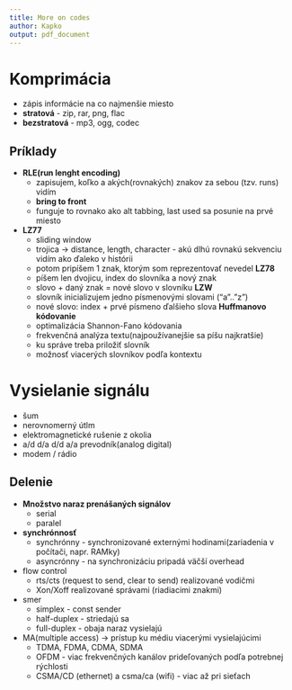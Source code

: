 ```yaml
---
title: More on codes
author: Kapko
output: pdf_document
---
```


# Komprimácia
- zápis informácie na co najmenšie miesto
- **stratová** - zip, rar, png, flac
- **bezstratová** - mp3, ogg, codec

## Príklady
- **RLE(run lenght encoding)**
    - zapisujem, koľko a akých(rovnakých) znakov za sebou (tzv. runs) vidím
    - **bring to front**
	- funguje to rovnako ako alt tabbing, last used sa posunie na prvé miesto

- **LZ77**
    - sliding window
    - trojica -> distance, length, character - akú dlhú rovnakú sekvenciu vidím ako ďaleko v histórii
    - potom pripíšem 1 znak, ktorým som reprezentovať nevedel
**LZ78**
    - píšem len dvojicu, index do slovníka a nový znak
    - slovo + daný znak = nové slovo v slovníku
**LZW**
    - slovník inicializujem jedno písmenovými slovami ("a".."z")
    - nové slovo: index + prvé písmeno ďalšieho slova
**Huffmanovo kódovanie**
    - optimalizácia Shannon-Fano kódovania
    - frekvenčná analýza textu(najpoužívanejšie sa píšu najkratšie)
	- ku správe treba priložiť slovník
	- možnosť viacerých slovníkov podľa kontextu

# Vysielanie signálu
- šum
- nerovnomerný útlm
- elektromagnetické rušenie z okolia
- a/d d/a d/d a/a prevodník(analog digital)
- modem / rádio

## Delenie
- **Množstvo naraz prenášaných signálov**
    - serial
    - paralel
- **synchrónnosť**
    - synchrónny - synchronizované externými hodinami(zariadenia v počítači, napr. RAMky)
    - asyncrónny - na synchronizáciu pripadá väčší overhead
- flow control
    - rts/cts (request to send, clear to send) realizované  vodičmi
    - Xon/Xoff realizované správami (riadiacimi znakmi)
- smer
    - simplex - const sender 
    - half-duplex - striedajú sa
    - full-duplex - obaja naraz vysielajú
- MA(multiple access) -> prístup ku médiu viacerými vysielajúcimi
    - TDMA, FDMA, CDMA, SDMA
    - OFDM - viac frekvenčných kanálov prideľovaných podľa potrebnej rýchlosti
    - CSMA/CD (ethernet) a csma/ca (wifi) - viac až pri sieťach
